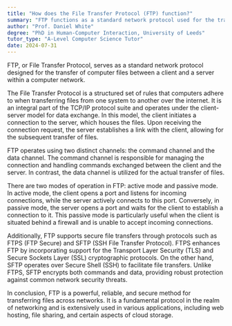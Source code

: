 ```yaml
---
title: "How does the File Transfer Protocol (FTP) function?"
summary: "FTP functions as a standard network protocol used for the transfer of computer files between a client and server on a computer network."
author: "Prof. Daniel White"
degree: "PhD in Human-Computer Interaction, University of Leeds"
tutor_type: "A-Level Computer Science Tutor"
date: 2024-07-31
---
```


FTP, or File Transfer Protocol, serves as a standard network protocol designed for the transfer of computer files between a client and a server within a computer network.

The File Transfer Protocol is a structured set of rules that computers adhere to when transferring files from one system to another over the internet. It is an integral part of the TCP/IP protocol suite and operates under the client-server model for data exchange. In this model, the client initiates a connection to the server, which houses the files. Upon receiving the connection request, the server establishes a link with the client, allowing for the subsequent transfer of files.

FTP operates using two distinct channels: the command channel and the data channel. The command channel is responsible for managing the connection and handling commands exchanged between the client and the server. In contrast, the data channel is utilized for the actual transfer of files.

There are two modes of operation in FTP: active mode and passive mode. In active mode, the client opens a port and listens for incoming connections, while the server actively connects to this port. Conversely, in passive mode, the server opens a port and waits for the client to establish a connection to it. This passive mode is particularly useful when the client is situated behind a firewall and is unable to accept incoming connections.

Additionally, FTP supports secure file transfers through protocols such as FTPS (FTP Secure) and SFTP (SSH File Transfer Protocol). FTPS enhances FTP by incorporating support for the Transport Layer Security (TLS) and Secure Sockets Layer (SSL) cryptographic protocols. On the other hand, SFTP operates over Secure Shell (SSH) to facilitate file transfers. Unlike FTPS, SFTP encrypts both commands and data, providing robust protection against common network security threats.

In conclusion, FTP is a powerful, reliable, and secure method for transferring files across networks. It is a fundamental protocol in the realm of networking and is extensively used in various applications, including web hosting, file sharing, and certain aspects of cloud storage.
    